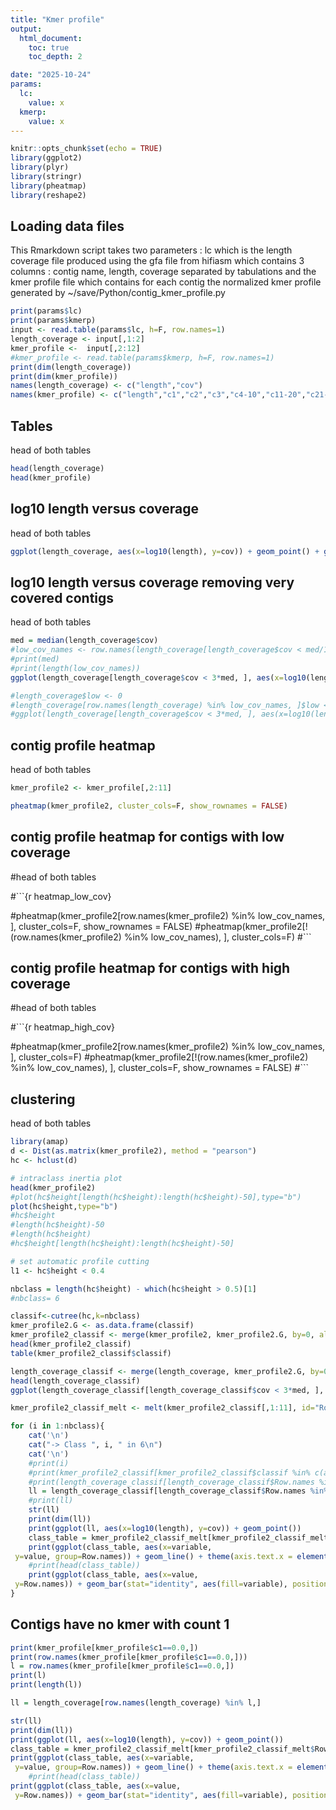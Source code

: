 ```yaml
---
title: "Kmer profile"
output: 
  html_document:
    toc: true
    toc_depth: 2

date: "2025-10-24"
params:
  lc:
    value: x
  kmerp:
    value: x
---
```


```r
knitr::opts_chunk$set(echo = TRUE)
library(ggplot2)
library(plyr)
library(stringr)
library(pheatmap)
library(reshape2)
```

## Loading data files

This Rmarkdown script takes two parameters : lc which is the length coverage file produced using the gfa file from hifiasm which contains 3 columns : contig name, length, coverage separated by tabulations and the kmer profile file which contains for each contig the normalized kmer profile generated by ~/save/Python/contig_kmer_profile.py

```r
print(params$lc)
print(params$kmerp)
input <- read.table(params$lc, h=F, row.names=1)
length_coverage <- input[,1:2]
kmer_profile <-  input[,2:12]
#kmer_profile <- read.table(params$kmerp, h=F, row.names=1)
print(dim(length_coverage))
print(dim(kmer_profile))
names(length_coverage) <- c("length","cov")
names(kmer_profile) <- c("length","c1","c2","c3","c4-10","c11-20","c21-100","c101-1000","c1001-10000","c10001-100000","c100001+")
```

## Tables

head of both tables 

```r
head(length_coverage)
head(kmer_profile)
```

## log10 length versus coverage

head of both tables 

```r
ggplot(length_coverage, aes(x=log10(length), y=cov)) + geom_point() + geom_density2d()
```

## log10 length versus coverage removing very covered contigs 

head of both tables 

```r
med = median(length_coverage$cov)
#low_cov_names <- row.names(length_coverage[length_coverage$cov < med/1.5 & length_coverage$length < 500000, ])
#print(med)
#print(length(low_cov_names))
ggplot(length_coverage[length_coverage$cov < 3*med, ], aes(x=log10(length), y=cov)) + geom_point() + geom_density2d()

#length_coverage$low <- 0
#length_coverage[row.names(length_coverage) %in% low_cov_names, ]$low <- 1 
#ggplot(length_coverage[length_coverage$cov < 3*med, ], aes(x=log10(length), y=cov, colour=low)) + geom_point() + geom_density2d()
```

## contig profile heatmap

head of both tables 

```r
kmer_profile2 <- kmer_profile[,2:11]

pheatmap(kmer_profile2, cluster_cols=F, show_rownames = FALSE)
```


## contig profile heatmap for contigs with low coverage

#head of both tables 

#```{r heatmap_low_cov}

#pheatmap(kmer_profile2[row.names(kmer_profile2) %in% low_cov_names, ], cluster_cols=F, show_rownames = FALSE)
#pheatmap(kmer_profile2[!(row.names(kmer_profile2) %in% low_cov_names), ], cluster_cols=F)
#```

## contig profile heatmap for contigs with high coverage

#head of both tables 

#```{r heatmap_high_cov}

#pheatmap(kmer_profile2[row.names(kmer_profile2) %in% low_cov_names, ], cluster_cols=F)
#pheatmap(kmer_profile2[!(row.names(kmer_profile2) %in% low_cov_names), ], cluster_cols=F, show_rownames = FALSE)
#```
 
## clustering 

head of both tables 

```r
library(amap)
d <- Dist(as.matrix(kmer_profile2), method = "pearson")
hc <- hclust(d) 

# intraclass inertia plot 
head(kmer_profile2)
#plot(hc$height[length(hc$height):length(hc$height)-50],type="b")
plot(hc$height,type="b")
#hc$height
#length(hc$height)-50
#length(hc$height)
#hc$height[length(hc$height):length(hc$height)-50]

# set automatic profile cutting 
l1 <- hc$height < 0.4

nbclass = length(hc$height) - which(hc$height > 0.5)[1]
#nbclass= 6 

classif<-cutree(hc,k=nbclass)
kmer_profile2.G <- as.data.frame(classif)
kmer_profile2_classif <- merge(kmer_profile2, kmer_profile2.G, by=0, all=TRUE)
head(kmer_profile2_classif)
table(kmer_profile2_classif$classif)

length_coverage_classif <- merge(length_coverage, kmer_profile2.G, by=0, all=TRUE)
head(length_coverage_classif)
ggplot(length_coverage_classif[length_coverage_classif$cov < 3*med, ], aes(x=log10(length), y=cov, colour=as.factor(classif))) + geom_point() # + geom_density2d()

kmer_profile2_classif_melt <- melt(kmer_profile2_classif[,1:11], id="Row.names")

for (i in 1:nbclass){
    cat('\n')  
    cat("-> Class ", i, " in 6\n")
    cat('\n')
    #print(i)
    #print(kmer_profile2_classif[kmer_profile2_classif$classif %in% c(as.character(i)),]$Row.names)
    #print(length_coverage_classif[length_coverage_classif$Row.names %in% kmer_profile2_classif[kmer_profile2_classif$classif %in% c(as.character(i)),]$Row.names,])
    ll = length_coverage_classif[length_coverage_classif$Row.names %in% kmer_profile2_classif[kmer_profile2_classif$classif %in% c(as.character(i)),]$Row.names,]
    #print(ll)
    str(ll)
    print(dim(ll))
    print(ggplot(ll, aes(x=log10(length), y=cov)) + geom_point())
    class_table = kmer_profile2_classif_melt[kmer_profile2_classif_melt$Row.names %in% kmer_profile2_classif[kmer_profile2_classif$classif %in% c(as.character(i)),]$Row.names,]
    print(ggplot(class_table, aes(x=variable,
 y=value, group=Row.names)) + geom_line() + theme(axis.text.x = element_text(angle = 90, hjust = 1)))
    #print(head(class_table))
    print(ggplot(class_table, aes(x=value, 
 y=Row.names)) + geom_bar(stat="identity", aes(fill=variable), position = position_stack(reverse = TRUE)) + theme(axis.text.x = element_text(angle = 90, hjust = 1), axis.text.y=element_blank()))
}

```

## Contigs have no kmer with count 1

```r

print(kmer_profile[kmer_profile$c1==0.0,])
print(row.names(kmer_profile[kmer_profile$c1==0.0,]))
l = row.names(kmer_profile[kmer_profile$c1==0.0,])
print(l)
print(length(l))

ll = length_coverage[row.names(length_coverage) %in% l,]

str(ll)
print(dim(ll))
print(ggplot(ll, aes(x=log10(length), y=cov)) + geom_point())
class_table = kmer_profile2_classif_melt[kmer_profile2_classif_melt$Row.names %in% l,]
print(ggplot(class_table, aes(x=variable,
 y=value, group=Row.names)) + geom_line() + theme(axis.text.x = element_text(angle = 90, hjust = 1)))
    #print(head(class_table))
print(ggplot(class_table, aes(x=value, 
 y=Row.names)) + geom_bar(stat="identity", aes(fill=variable), position = position_stack(reverse = TRUE)) + theme(axis.text.x = element_text(angle = 90, hjust = 1), axis.text.y=element_blank()))

```
